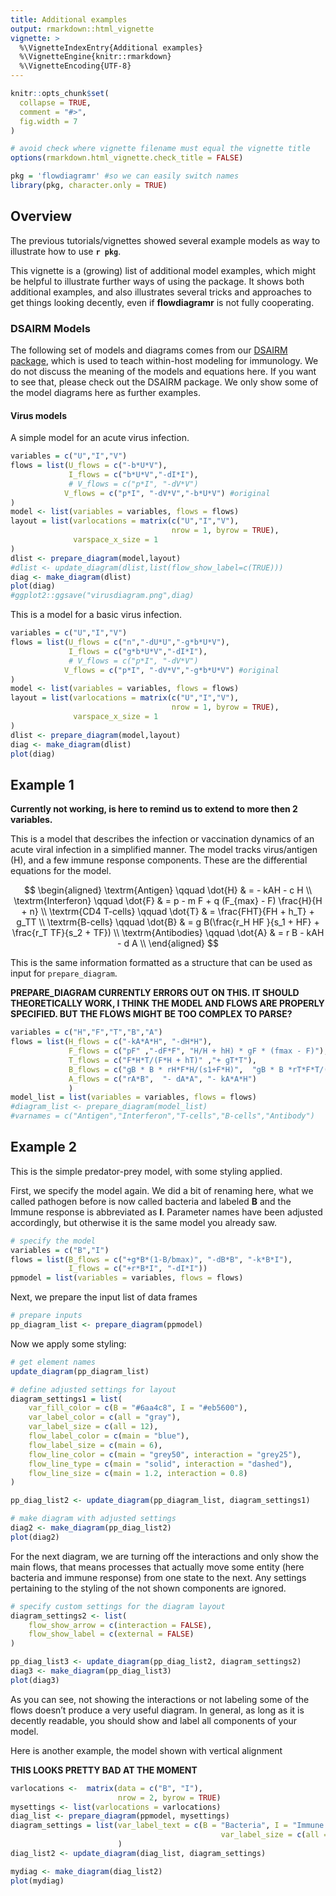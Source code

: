 ```yaml
---
title: Additional examples
output: rmarkdown::html_vignette
vignette: >
  %\VignetteIndexEntry{Additional examples}
  %\VignetteEngine{knitr::rmarkdown}
  %\VignetteEncoding{UTF-8}
---
```


```r
knitr::opts_chunk$set(
  collapse = TRUE,
  comment = "#>",
  fig.width = 7
)

# avoid check where vignette filename must equal the vignette title
options(rmarkdown.html_vignette.check_title = FALSE)
```

```r
pkg = 'flowdiagramr' #so we can easily switch names
library(pkg, character.only = TRUE)
```

## Overview

The previous tutorials/vignettes showed several example models as way to illustrate how to use **`r pkg`**.

This vignette is a (growing) list of additional model examples, which might be helpful to illustrate further ways of using the package.
It shows both additional examples, and also illustrates several tricks and approaches to get things looking decently, even if **flowdiagramr** is not fully cooperating.


### DSAIRM Models

The following set of models and diagrams comes from our [DSAIRM package](https://ahgroup.github.io/DSAIRM/), which is used to teach within-host modeling for immunology. We do not discuss the meaning of the models and equations here. If you want to see that, please check out the DSAIRM package. We only show some of the model diagrams here as further examples. 


#### Virus models

A simple model for an acute virus infection.

```r
variables = c("U","I","V")
flows = list(U_flows = c("-b*U*V"),
             I_flows = c("b*U*V","-dI*I"),
             # V_flows = c("p*I", "-dV*V")
            V_flows = c("p*I", "-dV*V","-b*U*V") #original
)
model <- list(variables = variables, flows = flows)
layout = list(varlocations = matrix(c("U","I","V"),
                                    nrow = 1, byrow = TRUE),
              varspace_x_size = 1
)
dlist <- prepare_diagram(model,layout)
#dlist <- update_diagram(dlist,list(flow_show_label=c(TRUE)))
diag <- make_diagram(dlist)
plot(diag)
#ggplot2::ggsave("virusdiagram.png",diag)
```


This is a model for a basic virus infection.

```r
variables = c("U","I","V")
flows = list(U_flows = c("n","-dU*U","-g*b*U*V"),
             I_flows = c("g*b*U*V","-dI*I"),
             # V_flows = c("p*I", "-dV*V")
            V_flows = c("p*I", "-dV*V","-g*b*U*V") #original
)
model <- list(variables = variables, flows = flows)
layout = list(varlocations = matrix(c("U","I","V"),
                                    nrow = 1, byrow = TRUE),
              varspace_x_size = 1
)
dlist <- prepare_diagram(model,layout)
diag <- make_diagram(dlist)
plot(diag)
```





## Example 1

**Currently not working, is here to remind us to extend to more then 2 variables.**

This is a model that describes the infection or vaccination dynamics of an acute viral infection in a simplified manner.
The model tracks virus/antigen (H), and a few immune response components. These are the differential equations for the model.

$$
\begin{aligned}
\textrm{Antigen} \qquad  \dot{H} & =   - kAH - c H \\ 
\textrm{Interferon} \qquad \dot{F} & = p - m F +  q (F_{max} - F) \frac{H}{H + n}   \\
\textrm{CD4 T-cells} \qquad \dot{T} & =  \frac{FHT}{FH + h_T} + g_TT   \\
\textrm{B-cells} \qquad \dot{B} & =  g B(\frac{r_H HF }{s_1 + HF} + \frac{r_T TF}{s_2 + TF})    \\
\textrm{Antibodies} \qquad \dot{A} & =   r B  - kAH - d A   \\
\end{aligned}
$$

This is the same information formatted as a structure that can be used as input for `prepare_diagram`.

**PREPARE_DIAGRAM CURRENTLY ERRORS OUT ON THIS. IT SHOULD THEORETICALLY WORK, I THINK THE MODEL AND FLOWS ARE PROPERLY SPECIFIED. BUT THE FLOWS MIGHT BE TOO COMPLEX TO PARSE?**

```r
variables = c("H","F","T","B","A")
flows = list(H_flows = c("-kA*A*H", "-dH*H"),
             F_flows = c("pF" ,"-dF*F", "H/H + hH) * gF * (fmax - F)"),
             T_flows = c("F*H*T/(F*H + hT)" ,"+ gT*T"),
             B_flows = c("gB * B * rH*F*H/(s1+F*H)",  "gB * B *rT*F*T/(s2+F*T)" ),
             A_flows = c("rA*B",  "- dA*A", "- kA*A*H") 
             )
model_list = list(variables = variables, flows = flows)
#diagram_list <- prepare_diagram(model_list)
#varnames = c("Antigen","Interferon","T-cells","B-cells","Antibody")

```


## Example 2

This is the simple predator-prey model, with some styling applied.


First, we specify the model again. We did a bit of renaming here, what we called pathogen before is now called bacteria and labeled **B** and the Immune response is abbreviated as **I**. Parameter names have been adjusted accordingly, but otherwise it is the same model you already saw.

```r
# specify the model
variables = c("B","I")
flows = list(B_flows = c("+g*B*(1-B/bmax)", "-dB*B", "-k*B*I"),
             I_flows = c("+r*B*I", "-dI*I"))
ppmodel = list(variables = variables, flows = flows)
```

Next, we prepare the input list of data frames

```r
# prepare inputs 
pp_diagram_list <- prepare_diagram(ppmodel)
```

Now we apply some styling:

```r
# get element names
update_diagram(pp_diagram_list)

# define adjusted settings for layout
diagram_settings1 = list(
    var_fill_color = c(B = "#6aa4c8", I = "#eb5600"),
    var_label_color = c(all = "gray"),
    var_label_size = c(all = 12),
    flow_label_color = c(main = "blue"),
    flow_label_size = c(main = 6),
    flow_line_color = c(main = "grey50", interaction = "grey25"),
    flow_line_type = c(main = "solid", interaction = "dashed"),
    flow_line_size = c(main = 1.2, interaction = 0.8)
)

pp_diag_list2 <- update_diagram(pp_diagram_list, diagram_settings1)

# make diagram with adjusted settings
diag2 <- make_diagram(pp_diag_list2)
plot(diag2)
```


For the next diagram, we are turning off the interactions and only show the main flows, that means processes that actually move some entity (here bacteria and immune response) from one state to the next. Any settings pertaining to the styling of the not shown components are ignored.

```r
# specify custom settings for the diagram layout
diagram_settings2 <- list(
    flow_show_arrow = c(interaction = FALSE),  
    flow_show_label = c(external = FALSE)
)

pp_diag_list3 <- update_diagram(pp_diag_list2, diagram_settings2)
diag3 <- make_diagram(pp_diag_list3)
plot(diag3)
```


As you can see, not showing the interactions or not labeling some of the flows doesn't produce a very useful diagram. In general, as long as it is decently readable, you should show and label all components of your model.

Here is another example, the model shown with vertical alignment

**THIS LOOKS PRETTY BAD AT THE MOMENT**

```r
varlocations <-  matrix(data = c("B", "I"),
                        nrow = 2, byrow = TRUE)
mysettings <- list(varlocations = varlocations)
diag_list <- prepare_diagram(ppmodel, mysettings)
diagram_settings = list(var_label_text = c(B = "Bacteria", I = "Immune Response"),
                                               var_label_size = c(all = 4)
                        )
diag_list2 <- update_diagram(diag_list, diagram_settings)

mydiag <- make_diagram(diag_list2)
plot(mydiag)
```


            


